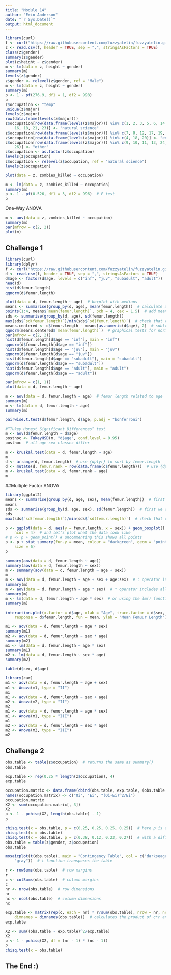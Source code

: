 ```yaml
---
title: "Module 14"
author: "Erin Anderson"
date: "`r Sys.Date()`"
output: html_document
---
```


```r
library(curl)
f <- curl("https://raw.githubusercontent.com/fuzzyatelin/fuzzyatelin.github.io/master/AN588_Fall23/zombies.csv")
z <- read.csv(f, header = TRUE, sep = ",", stringsAsFactors = TRUE)
class(z$gender)
summary(z$gender)
plot(z$height ~ z$gender)
m <- lm(data = z, height ~ gender)
summary(m)
levels(z$gender)
z$gender <- relevel(z$gender, ref = "Male")
m <- lm(data = z, height ~ gender)
summary(m)
p <- 1 - pf(276.9, df1 = 1, df2 = 998)
p
z$occupation <- "temp"
unique(z$major)
levels(z$major)
row(data.frame(levels(z$major)))
z$occupation[row(data.frame(levels(z$major))) %in% c(1, 2, 3, 5, 6, 14, 15,
    16, 18, 21, 23)] <- "natural science"
z$occupation[row(data.frame(levels(z$major))) %in% c(7, 8, 12, 17, 19, 22)] <- "logistics"
z$occupation[row(data.frame(levels(z$major))) %in% c(4, 18, 20)] <- "engineering"
z$occupation[row(data.frame(levels(z$major))) %in% c(9, 10, 11, 13, 24, 25,
    26)] <- "other"
z$occupation <- as.factor(z$occupation)
levels(z$occupation)
z$occupation <- relevel(z$occupation, ref = "natural science")
levels(z$occupation)
```


```r
plot(data = z, zombies_killed ~ occupation)
```

```r
m <- lm(data = z, zombies_killed ~ occupation)
summary(m)
p <- 1 - pf(0.526, df1 = 3, df2 = 996)  # F test
p
```
One-Way ANOVA
```r
m <- aov(data = z, zombies_killed ~ occupation)
summary(m)
par(mfrow = c(2, 2))
plot(m)
```
## Challenge 1
```r
library(curl)
library(dplyr)
f <- curl("https://raw.githubusercontent.com/fuzzyatelin/fuzzyatelin.github.io/master/AN588_Fall21/gibbon-femurs.csv")
d <- read.csv(f, header = TRUE, sep = ",", stringsAsFactors = TRUE)
d$age <- factor(d$age, levels = c("inf", "juv", "subadult", "adult"))  #this reorders the age levels so that they're in order
head(d)
hist(d$femur.length)
qqnorm(d$femur.length)
```

```r
plot(data = d, femur.length ~ age)  # boxplot with medians
means <- summarise(group_by(d, age), mean(femur.length))  # calculate average by group
points(1:4, means$`mean(femur.length)`, pch = 4, cex = 1.5)  # add means to plot
sds <- summarise(group_by(d, age), sd(femur.length))
max(sds$`sd(femur.length)`)/min(sds$`sd(femur.length)`)  # check that variances are roughly equal (ratio of max/min is <2)
means.centered <- d$femur.length - means[as.numeric(d$age), 2]  # subtract relevant group mean from each data point
qqnorm(means.centered$`mean(femur.length)`)  # graphical tests for normality
par(mfrow = c(2, 2))
hist(d$femur.length[d$age == "inf"], main = "inf")
qqnorm(d$femur.length[d$age == "inf"])
hist(d$femur.length[d$age == "juv"], main = "juv")
qqnorm(d$femur.length[d$age == "juv"])
hist(d$femur.length[d$age == "subadult"], main = "subadult")
qqnorm(d$femur.length[d$age == "subadult"])
hist(d$femur.length[d$age == "adult"], main = "adult")
qqnorm(d$femur.length[d$age == "adult"])
```

```r
par(mfrow = c(1, 1))
plot(data = d, femur.length ~ age)
```

```r
m <- aov(data = d, femur.length ~ age)  # femur length related to age
summary(m)
m <- lm(data = d, femur.length ~ age)
summary(m)
```

```r
pairwise.t.test(d$femur.length, d$age, p.adj = "bonferroni")
```
```r
#“Tukey Honest Significant Differences” test
m <- aov(d$femur.length ~ d$age)
posthoc <- TukeyHSD(m, "d$age", conf.level = 0.95)
posthoc  # all age-sex classes differ
```
```r
m <- kruskal.test(data = d, femur.length ~ age)
m
d <- arrange(d, femur.length)  # use {dplyr} to sort by femur.length
d <- mutate(d, femur.rank = row(data.frame(d$femur.length)))  # use {dplyr} to add new variable of rank femur.length
m <- kruskal.test(data = d, femur.rank ~ age)
m
```
##Multiple Factor ANOVA
```r
library(ggplot2)
means <- summarise(group_by(d, age, sex), mean(femur.length))  # first we calculate averages by combination of factors
means
sds <- summarise(group_by(d, age, sex), sd(femur.length))  # first we calculate averages by combination of factors
sds
max(sds$`sd(femur.length)`)/min(sds$`sd(femur.length)`)  # check that variances in each group are roughly equal (ratio of max/min is <2)
```
```r
p <- ggplot(data = d, aes(y = femur.length, x = sex)) + geom_boxplot() + facet_wrap(~age,
    ncol = 4)  # and let's plot what the data look like
# p <- p + geom_point() # uncommenting this shows all points
p <- p + stat_summary(fun.y = mean, colour = "darkgreen", geom = "point", shape = 8,
    size = 6)
p
```
```r
summary(aov(data = d, femur.length ~ age))
summary(aov(data = d, femur.length ~ sex))
m <- summary(aov(data = d, femur.length ~ age + sex))
m
m <- aov(data = d, femur.length ~ age + sex + age:sex)  # : operator includes specific interaction terms
summary(m)
m <- aov(data = d, femur.length ~ age * sex)  # * operator includes all interaction terms
summary(m)
m <- lm(data = d, femur.length ~ age * sex)  # or using the lm() function...
summary(m)
```
```r
interaction.plot(x.factor = d$age, xlab = "Age", trace.factor = d$sex, trace.label = "Sex",
    response = d$femur.length, fun = mean, ylab = "Mean Femuur Length")
```
```r
m1 <- aov(data = d, femur.length ~ age * sex)
summary(m1)
m2 <- aov(data = d, femur.length ~ sex * age)
summary(m2)
m1 <- lm(data = d, femur.length ~ age * sex)
summary(m1)
m2 <- lm(data = d, femur.length ~ sex * age)
summary(m2)
```

```r
table(d$sex, d$age)
```

```r
library(car)
m1 <- aov(data = d, femur.length ~ age + sex)
m1 <- Anova(m1, type = "II")
m1
m1 <- aov(data = d, femur.length ~ sex + age)
m2 <- Anova(m2, type = "II")
m2
m1 <- aov(data = d, femur.length ~ age * sex)
m1 <- Anova(m1, type = "III")
m1
m2 <- aov(data = d, femur.length ~ sex * age)
m2 <- Anova(m2, type = "III")
m2
```
## Challenge 2
```r
obs.table <- table(z$occupation)  # returns the same as summary()
obs.table
```

```r
exp.table <- rep(0.25 * length(z$occupation), 4)
exp.table
```
```r
occupation.matrix <- data.frame(cbind(obs.table, exp.table, (obs.table - exp.table)^2/exp.table))
names(occupation.matrix) <- c("Oi", "Ei", "(Oi-Ei)^2/Ei")
occupation.matrix
X2 <- sum(occupation.matrix[, 3])
X2
p <- 1 - pchisq(X2, length(obs.table) - 1)
p
```
```r
chisq.test(x = obs.table, p = c(0.25, 0.25, 0.25, 0.25))  # here p is a vector of expected proportions... default is uniform
chisq.test(x = obs.table)
chisq.test(x = obs.table, p = c(0.38, 0.12, 0.23, 0.27))  # with a different set of expected proportions... fail to reject H0
obs.table = table(z$gender, z$occupation)
obs.table
```
```r
mosaicplot(t(obs.table), main = "Contingency Table", col = c("darkseagreen",
    "gray"))  # t function transposes the table
```
```r
r <- rowSums(obs.table)  # row margins
r
c <- colSums(obs.table)  # column margins
c
nr <- nrow(obs.table)  # row dimensions
nr
nc <- ncol(obs.table)  # column dimensions
nc
```
```r
exp.table <- matrix(rep(c, each = nr) * r/sum(obs.table), nrow = nr, ncol = nc,
    dimnames = dimnames(obs.table))  # calculates the product of c*r and divides by total
exp.table
```

```r
X2 <- sum((obs.table - exp.table)^2/exp.table)
X2
p <- 1 - pchisq(X2, df = (nr - 1) * (nc - 1))
p
chisq.test(x = obs.table)
```

## The End :)



